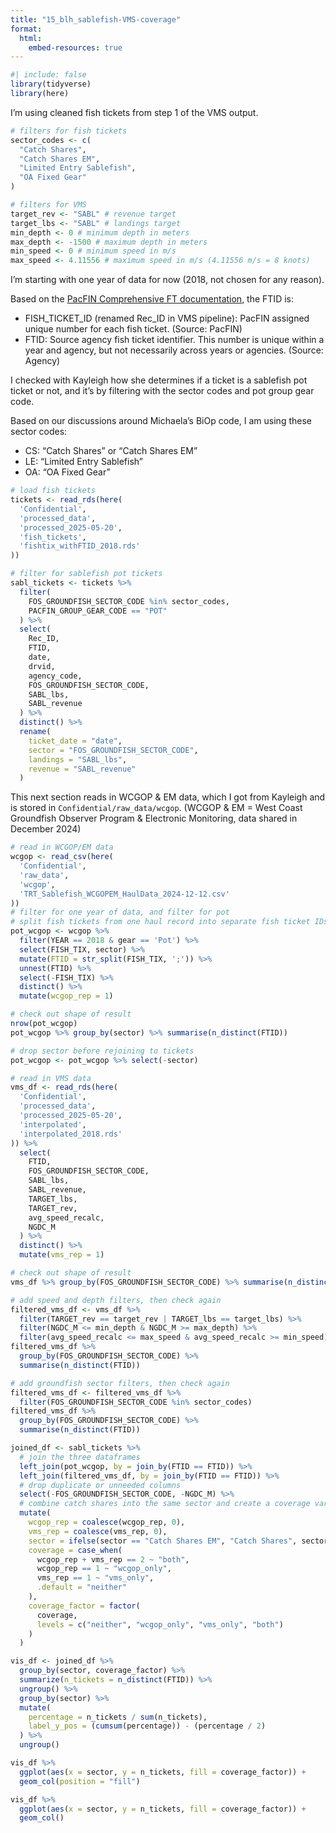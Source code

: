 ```yaml
---
title: "15_blh_sablefish-VMS-coverage"
format:
  html:
    embed-resources: true
---
```


```r
#| include: false
library(tidyverse)
library(here)
```

I'm using cleaned fish tickets from step 1 of the VMS output.

```r
# filters for fish tickets
sector_codes <- c(
  "Catch Shares",
  "Catch Shares EM",
  "Limited Entry Sablefish",
  "OA Fixed Gear"
)

# filters for VMS
target_rev <- "SABL" # revenue target
target_lbs <- "SABL" # landings target
min_depth <- 0 # minimum depth in meters
max_depth <- -1500 # maximum depth in meters
min_speed <- 0 # minimum speed in m/s
max_speed <- 4.11556 # maximum speed in m/s (4.11556 m/s = 8 knots)
```

I'm starting with one year of data for now (2018, not chosen for any reason).

Based on the [PacFIN Comprehensive FT documentation](https://pacfin.psmfc.org/wp-content/uploads/2022/05/PacFIN_Comprehensive_Fish_Tickets.pdf), the FTID is:

* FISH_TICKET_ID (renamed Rec_ID in VMS pipeline): PacFIN assigned unique number for each fish ticket. (Source: PacFIN)
* FTID: Source agency fish ticket identifier. This number is unique within a
year and agency, but not necessarily across years or agencies. (Source: Agency)

I checked with Kayleigh how she determines if a ticket is a sablefish pot ticket or not, and it's by filtering with the sector codes and pot group gear code.

Based on our discussions around Michaela's BiOp code, I am using these sector codes:

* CS: "Catch Shares" or "Catch Shares EM"
* LE: "Limited Entry Sablefish"
* OA: "OA Fixed Gear"

```r
# load fish tickets
tickets <- read_rds(here(
  'Confidential',
  'processed_data',
  'processed_2025-05-20',
  'fish_tickets',
  'fishtix_withFTID_2018.rds'
))

# filter for sablefish pot tickets
sabl_tickets <- tickets %>%
  filter(
    FOS_GROUNDFISH_SECTOR_CODE %in% sector_codes,
    PACFIN_GROUP_GEAR_CODE == "POT"
  ) %>%
  select(
    Rec_ID,
    FTID,
    date,
    drvid,
    agency_code,
    FOS_GROUNDFISH_SECTOR_CODE,
    SABL_lbs,
    SABL_revenue
  ) %>%
  distinct() %>%
  rename(
    ticket_date = "date",
    sector = "FOS_GROUNDFISH_SECTOR_CODE",
    landings = "SABL_lbs",
    revenue = "SABL_revenue"
  )
```

This next section reads in WCGOP & EM data, which I got from Kayleigh and is stored in `Confidential/raw_data/wcgop`. (WCGOP & EM = West Coast Groundfish Observer Program & Electronic Monitoring, data shared in December 2024)

```r
# read in WCGOP/EM data
wcgop <- read_csv(here(
  'Confidential',
  'raw_data',
  'wcgop',
  'TRT_Sablefish_WCGOPEM_HaulData_2024-12-12.csv'
))
# filter for one year of data, and filter for pot
# split fish tickets from one haul record into separate fish ticket IDs
pot_wcgop <- wcgop %>%
  filter(YEAR == 2018 & gear == 'Pot') %>%
  select(FISH_TIX, sector) %>%
  mutate(FTID = str_split(FISH_TIX, ';')) %>%
  unnest(FTID) %>%
  select(-FISH_TIX) %>%
  distinct() %>%
  mutate(wcgop_rep = 1)

# check out shape of result
nrow(pot_wcgop)
pot_wcgop %>% group_by(sector) %>% summarise(n_distinct(FTID))

# drop sector before rejoining to tickets
pot_wcgop <- pot_wcgop %>% select(-sector)
```

```r
# read in VMS data
vms_df <- read_rds(here(
  'Confidential',
  'processed_data',
  'processed_2025-05-20',
  'interpolated',
  'interpolated_2018.rds'
)) %>%
  select(
    FTID,
    FOS_GROUNDFISH_SECTOR_CODE,
    SABL_lbs,
    SABL_revenue,
    TARGET_lbs,
    TARGET_rev,
    avg_speed_recalc,
    NGDC_M
  ) %>%
  distinct() %>%
  mutate(vms_rep = 1)

# check out shape of result
vms_df %>% group_by(FOS_GROUNDFISH_SECTOR_CODE) %>% summarise(n_distinct(FTID))

# add speed and depth filters, then check again
filtered_vms_df <- vms_df %>%
  filter(TARGET_rev == target_rev | TARGET_lbs == target_lbs) %>%
  filter(NGDC_M <= min_depth & NGDC_M >= max_depth) %>%
  filter(avg_speed_recalc <= max_speed & avg_speed_recalc >= min_speed)
filtered_vms_df %>%
  group_by(FOS_GROUNDFISH_SECTOR_CODE) %>%
  summarise(n_distinct(FTID))

# add groundfish sector filters, then check again
filtered_vms_df <- filtered_vms_df %>%
  filter(FOS_GROUNDFISH_SECTOR_CODE %in% sector_codes)
filtered_vms_df %>%
  group_by(FOS_GROUNDFISH_SECTOR_CODE) %>%
  summarise(n_distinct(FTID))
```

```r

joined_df <- sabl_tickets %>%
  # join the three dataframes
  left_join(pot_wcgop, by = join_by(FTID == FTID)) %>%
  left_join(filtered_vms_df, by = join_by(FTID == FTID)) %>%
  # drop duplicate or unneeded columns
  select(-FOS_GROUNDFISH_SECTOR_CODE, -NGDC_M) %>%
  # combine catch shares into the same sector and create a coverage variable
  mutate(
    wcgop_rep = coalesce(wcgop_rep, 0),
    vms_rep = coalesce(vms_rep, 0),
    sector = ifelse(sector == "Catch Shares EM", "Catch Shares", sector),
    coverage = case_when(
      wcgop_rep + vms_rep == 2 ~ "both",
      wcgop_rep == 1 ~ "wcgop_only",
      vms_rep == 1 ~ "vms_only",
      .default = "neither"
    ),
    coverage_factor = factor(
      coverage,
      levels = c("neither", "wcgop_only", "vms_only", "both")
    )
  )

vis_df <- joined_df %>%
  group_by(sector, coverage_factor) %>%
  summarize(n_tickets = n_distinct(FTID)) %>%
  ungroup() %>%
  group_by(sector) %>%
  mutate(
    percentage = n_tickets / sum(n_tickets),
    label_y_pos = (cumsum(percentage)) - (percentage / 2)
  ) %>%
  ungroup()

vis_df %>%
  ggplot(aes(x = sector, y = n_tickets, fill = coverage_factor)) +
  geom_col(position = "fill")

vis_df %>%
  ggplot(aes(x = sector, y = n_tickets, fill = coverage_factor)) +
  geom_col()
```
